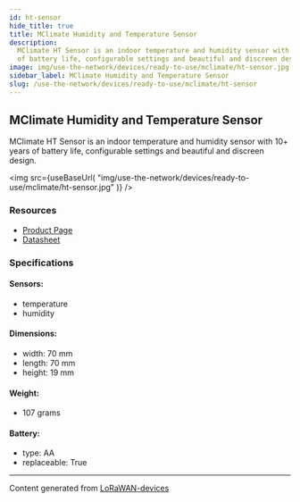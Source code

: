 ```yaml
---
id: ht-sensor
hide_title: true
title: MClimate Humidity and Temperature Sensor
description:
  MClimate HT Sensor is an indoor temperature and humidity sensor with 10+ years
  of battery life, configurable settings and beautiful and discreen design.
image: img/use-the-network/devices/ready-to-use/mclimate/ht-sensor.jpg
sidebar_label: MClimate Humidity and Temperature Sensor
slug: /use-the-network/devices/ready-to-use/mclimate/ht-sensor
---
```



## MClimate Humidity and Temperature Sensor

MClimate HT Sensor is an indoor temperature and humidity sensor with 10+ years
of battery life, configurable settings and beautiful and discreen design.

<img
  src={useBaseUrl(
    "img/use-the-network/devices/ready-to-use/mclimate/ht-sensor.jpg"
  )}
/>

### Resources

- [Product Page](https://mclimate.bit.ai/docs/view/fVqYnMSrbXBt3MZa)
- [Datasheet](https://d19bjv63x2j8ah.cloudfront.net/v2/22667/contents/UmkvtxIzRIUT2Td8/mclimate-ht-lorawan-datasheet-en.pdf)

### Specifications

#### Sensors:

- temperature
- humidity

#### Dimensions:

- width: 70 mm
- length: 70 mm
- height: 19 mm

#### Weight:

- 107 grams

#### Battery:

- type: AA
- replaceable: True

---

Content generated from
[LoRaWAN-devices](https://github.com/TheThingsNetwork/lorawan-devices)
